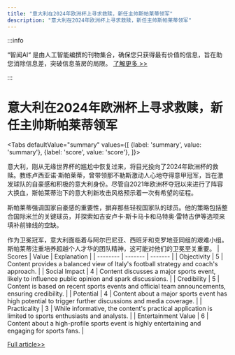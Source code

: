 ```yaml
---
title: "意大利在2024年欧洲杯上寻求救赎，新任主帅斯帕莱蒂领军"
description: "意大利在2024年欧洲杯上寻求救赎，新任主帅斯帕莱蒂领军"
---
```



:::info

“智闻AI“ 是由人工智能编撰的刊物集合，确保您只获得最有价值的信息，旨在助您消除信息差，突破信息茧房的局限。  [了解更多 >>](/)

:::

# 意大利在2024年欧洲杯上寻求救赎，新任主帅斯帕莱蒂领军


<Tabs
	defaultValue="summary"
	values={[
	{label: 'summary', value: 'summary'},
	{label: 'score', value: 'score'},
]}>
<TabItem value="summary">


意大利，刚从无缘世界杯的尴尬中恢复过来，将目光投向了2024年欧洲杯的救赎。教练卢西亚诺·斯帕莱蒂，曾带领那不勒斯激动人心地夺得意甲冠军，旨在激发球队的自豪感和积极的意大利身份。尽管自2021年欧洲杯夺冠以来进行了阵容大换血，斯帕莱蒂治下的意大利新攻击风格预示着一次有希望的征程。

斯帕莱蒂强调国家自豪感的重要性，摒弃那些轻视国家队的球员。他的策略包括整合国际米兰的关键球员，并探索如吉安卢卡·斯卡马卡和马特奥·雷特古伊等选项来填补前锋线的空缺。

作为卫冕冠军，意大利面临着与阿尔巴尼亚、西班牙和克罗地亚同组的艰难小组。斯帕莱蒂注重培养超越个人才华的团队精神，这可能对他们的卫冕至关重要。
</TabItem>
<TabItem value="score">
	| Scores     | Value   | Explanation |
	| -------- | ------- | ------- |
	| Objectivity  | 5    | Content provides a balanced view of Italy's football strategy and coach's approach.    |
	| Social Impact | 4     | Content discusses a major sports event, likely to influence public opinion and spark discussions.    |
	| Credibility    | 5    | Content is based on recent sports events and official team announcements, ensuring credibility.    |
	| Potential    | 4    | Content about a major sports event has high potential to trigger further discussions and media coverage.    |
	| Practicality    | 3    | While informative, the content's practical application is limited to sports enthusiasts and analysts.    |
	| Entertainment Value    | 6    | Content about a high-profile sports event is highly entertaining and engaging for sports fans.    |
</TabItem>
</Tabs>

[Full article>>](https://apnews.com/article/italy-euro-2024-spalletti-f6fdf2a6c26189415ee522394c176ccd)
